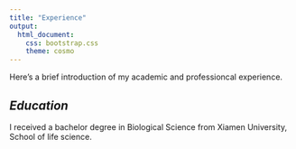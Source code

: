 ```yaml
---
title: "Experience"
output: 
  html_document:
    css: bootstrap.css
    theme: cosmo
---
```

Here's a brief introduction of my academic and professioncal experience.

## *Education*
I received a bachelor degree in Biological Science from Xiamen University, School of life science.

